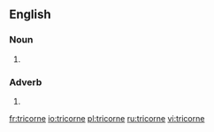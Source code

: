 ==English==

===Noun===
{{infl|en|noun}}
#{{alternative spelling of|tricorn}}

===Adverb===
{{infl|en|adverb}}
#{{alternative spelling of|tricorn}}

[[fr:tricorne]]
[[io:tricorne]]
[[pl:tricorne]]
[[ru:tricorne]]
[[vi:tricorne]]